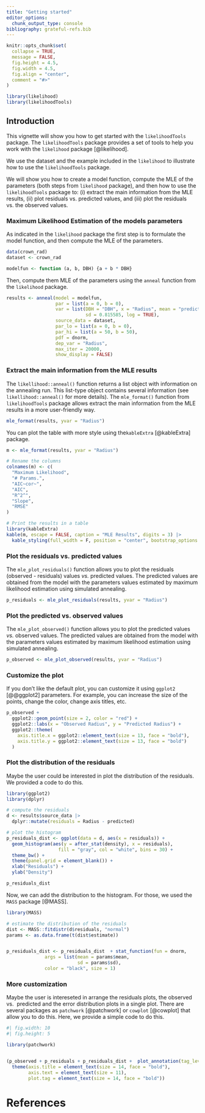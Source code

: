 ```yaml
---
title: "Getting started"
editor_options: 
  chunk_output_type: console
bibliography: grateful-refs.bib
---
```


```r
knitr::opts_chunk$set(
  collapse = TRUE,
  message = FALSE,
  fig.height = 4.5,
  fig.width = 4.5,
  fig.align = "center",
  comment = "#>"
)
```

```r
library(likelihood)
library(likelihoodTools)
```

## Introduction

This vignette will show you how to get started with the `likelihoodTools` package. 
The `likelihoodTools` package provides a set of tools to help you work with the 
`likelihood` package [@likelihood]. 

We use the dataset and the example included in the `likelihood` to 
illustrate how to use the `likelihoodTools` package. 

We will show you how to create a model function, compute the MLE of the parameters 
(both steps from `likelihood` package), and then how to use the `likelihoodTools` 
package to: (i) extract the main information from the MLE results, (ii) plot 
residuals vs. predicted values, and (iii) plot the residuals vs. the observed values.

### Maximum Likelihood Estimation of the models parameters
As indicated in the `likelihood` package the first step is to formulate the model 
function, and then compute the MLE of the parameters. 


```r
data(crown_rad)
dataset <- crown_rad
```


```r
modelfun <- function (a, b, DBH) {a + b * DBH}
```

Then, compute them MLE of the parameters using the `anneal` function from the 
`likelihood` package.

```r
results <- anneal(model = modelfun,
                  par = list(a = 0, b = 0),
                  var = list(DBH = "DBH", x = "Radius", mean = "predicted",
                             sd = 0.815585, log = TRUE),
                  source_data = dataset,
                  par_lo = list(a = 0, b = 0),
                  par_hi = list(a = 50, b = 50),
                  pdf = dnorm,
                  dep_var = "Radius",
                  max_iter = 20000,
                  show_display = FALSE)
```


### Extract the main information from the MLE results

The `likellihood::anneal()` function returns a list object with information on the annealing run. 
This list-type object contains several information (see `likellihood::anneal()` for more details).
The `mle_format()` function from `likelihoodTools` package allows extract the main 
information from the MLE results in a more user-friendly way. 

```r
mle_format(results, yvar = "Radius")
```

You can plot the table with more style using the`kableExtra` [@kableExtra] package.

```r
m <- mle_format(results, yvar = "Radius")

# Rename the columns
colnames(m) <- c(
  "Maximum Likelihood", 
  "# Params.", 
  "AIC~cor~", 
  "AIC", 
  "R^2^", 
  "Slope", 
  "RMSE"
)

# Print the results in a table
library(kableExtra)
kable(m, escape = FALSE, caption = "MLE Results", digits = 3) |> 
  kable_styling(full_width = F, position = "center", bootstrap_options = c("striped", "hover"))
```


### Plot the residuals vs. predicted values 

The `mle_plot_residuals()` function allows you to plot the residuals 
(observed - residuals) values *vs.* predicted values. The predicted 
values are obtained from the model with the parameters values estimated by maximum
likelihood estimation using simulated annealing.

```r
p_residuals <- mle_plot_residuals(results, yvar = "Radius")
```

### Plot the predicted vs. observed values

The `mle_plot_observed()` function allows you to plot the predicted values *vs.* 
observed values. The predicted values are obtained from the model with the parameters 
values estimated by maximum likelihood estimation using simulated annealing.

```r
p_observed <- mle_plot_observed(results, yvar = "Radius")
```

### Customize the plot
If you don't like the default plot, you can customize it using  `ggplot2` [@@ggplot2] parameters.
For example, you can increase the size of the points, change the color, change axis titles, etc.

```r
p_observed +
  ggplot2::geom_point(size = 2, color = "red") +
  ggplot2::labs(x = "Observed Radius", y = "Predicted Radius") +
  ggplot2::theme(
    axis.title.x = ggplot2::element_text(size = 13, face = "bold"),
    axis.title.y = ggplot2::element_text(size = 13, face = "bold")
  )
```


### Plot the distribution of the residuals 

Maybe the user could be interested in plot the distribution of the residuals. 
We provided a code to do this. 

```r
library(ggplot2)
library(dplyr)

# compute the residuals
d <- results$source_data |> 
  dplyr::mutate(residuals = Radius - predicted)

# plot the histogram
p_residuals_dist <- ggplot(data = d, aes(x = residuals)) +
  geom_histogram(aes(y = after_stat(density), x = residuals), 
                   fill = "gray", col = "white", bins = 30) +
  theme_bw() +
  theme(panel.grid = element_blank()) +
  xlab("Residuals") +
  ylab("Density")

p_residuals_dist 
```

Now, we can add the distribution to the histogram. For those, we used the `MASS` package
[@MASS]. 

```r
library(MASS)

# estimate the distribution of the residuals  
dist <- MASS::fitdistr(d$residuals, "normal") 
params <- as.data.frame(t(dist$estimate))


p_residuals_dist <- p_residuals_dist  + stat_function(fun = dnorm, 
              args = list(mean = params$mean, 
                          sd = params$sd), 
              color = "black", size = 1) 
```


### More customization

Maybe the user is intereseted in arrange the residuals plots, the observed vs. 
predicted and the error distribution plots in a single plot. There are several packages 
as `patchwork` [@patchwork] or `cowplot` [@cowplot] that allow you to do this. Here, 
we provide a simple code to do this. 

```r
#| fig.width: 10
#| fig.height: 5

library(patchwork)


(p_observed + p_residuals + p_residuals_dist +  plot_annotation(tag_levels = "a")) & 
  theme(axis.title = element_text(size = 14, face = "bold"), 
        axis.text = element_text(size = 11),
        plot.tag = element_text(size = 14, face = "bold"))

```

# References

